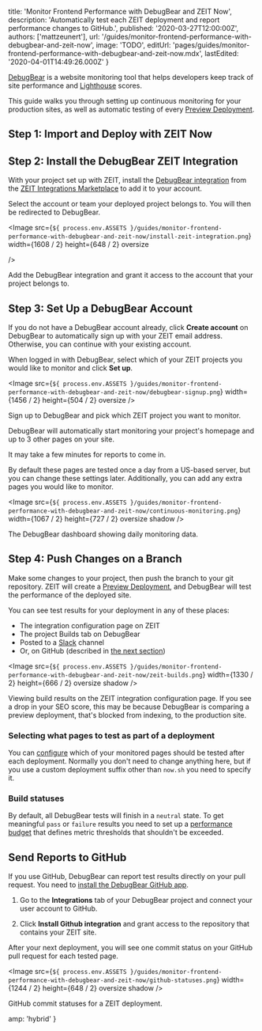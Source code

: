
  title: 'Monitor Frontend Performance with DebugBear and ZEIT Now',
  description:
    'Automatically test each ZEIT deployment and report performance changes to GitHub.',
  published: '2020-03-27T12:00:00Z',
  authors: ['mattzeunert'],
  url: '/guides/monitor-frontend-performance-with-debugbear-and-zeit-now',
  image: 'TODO',
  editUrl:
    'pages/guides/monitor-frontend-performance-with-debugbear-and-zeit-now.mdx',
  lastEdited: '2020-04-01T14:49:26.000Z'
}

[DebugBear](https://www.debugbear.com/) is a website monitoring tool that helps developers keep track of site performance and [Lighthouse](https://developers.google.com/web/tools/lighthouse) scores.

This guide walks you through setting up continuous monitoring for your production sites, as well as automatic testing of every [Preview Deployment](/docs/v2/platform/deployments#preview).

## Step 1: Import and Deploy with ZEIT Now

<DeploySection meta={meta} />

## Step 2: Install the DebugBear ZEIT Integration

With your project set up with ZEIT, install the [DebugBear integration](https://zeit.co/integrations/debugbear) from the [ZEIT Integrations Marketplace](/integrations) to add it to your account.

Select the account or team your deployed project belongs to. You will then be redirected to DebugBear.

<Image
  src={`${
    process.env.ASSETS
  }/guides/monitor-frontend-performance-with-debugbear-and-zeit-now/install-zeit-integration.png`}
  width={1608 / 2}
  height={648 / 2}
  oversize
  
/>
<Caption>Add the DebugBear integration and grant it access to the account that your project belongs to.</Caption>

## Step 3: Set Up a DebugBear Account

If you do not have a DebugBear account already, click **Create account** on DebugBear to automatically sign up with your ZEIT email address. Otherwise, you can continue with your existing account.

When logged in with DebugBear, select which of your ZEIT projects you would like to monitor and click **Set up**.

<Image
  src={`${
    process.env.ASSETS
  }/guides/monitor-frontend-performance-with-debugbear-and-zeit-now/debugbear-signup.png`}
  width={1456 / 2}
  height={504 / 2}
  oversize
/>
<Caption>Sign up to DebugBear and pick which ZEIT project you want to monitor.</Caption>

DebugBear will automatically start monitoring your project's homepage and up to 3 other pages on your site.

<Note>It may take a few minutes for reports to come in.</Note>

By default these pages are tested once a day from a US-based server, but you can change these settings later. Additionally, you can add any extra pages you would like to monitor.

<Image
  src={`${
    process.env.ASSETS
  }/guides/monitor-frontend-performance-with-debugbear-and-zeit-now/continuous-monitoring.png`}
  width={1067 / 2}
  height={727 / 2}
  oversize
  shadow
/>
<Caption>The DebugBear dashboard showing daily monitoring data.</Caption>

## Step 4: Push Changes on a Branch

Make some changes to your project, then push the branch to your git repository. ZEIT will create a [Preview Deployment](/docs/v2/platform/deployments#preview), and DebugBear will test the performance of the deployed site.

You can see test results for your deployment in any of these places:

- The integration configuration page on ZEIT
- The project Builds tab on DebugBear
- Posted to a [Slack](https://www.debugbear.com/docs/slack-integration#api-builds) channel
- Or, on GitHub (described in [the next section](#option:-sending-reports-to-github))

<Image
  src={`${
    process.env.ASSETS
  }/guides/monitor-frontend-performance-with-debugbear-and-zeit-now/zeit-builds.png`}
  width={1330 / 2}
  height={666 / 2}
  oversize
  shadow
/>
<Caption>Viewing build results on the ZEIT integration configuration page.</Caption>

<Note type="success" label="hint">
  If you see a drop in your SEO score, this may be because DebugBear is
  comparing a preview deployment, that's blocked from indexing, to the
  production site.
</Note>

### Selecting what pages to test as part of a deployment

You can [configure](https://www.debugbear.com/docs/zeit#url-filter) which of your monitored pages should be tested after each deployment. Normally you don't need to change anything here, but if you use a custom deployment suffix other than `now.sh` you need to specify it.

### Build statuses

By default, all DebugBear tests will finish in a `neutral` state. To get meaningful `pass` or `failure` results you need to set up a [performance budget](https://www.debugbear.com/docs/performance-budgets) that defines metric thresholds that shouldn't be exceeded.

## Send Reports to GitHub

If you use GitHub, DebugBear can report test results directly on your pull request. You need to [install the DebugBear GitHub app](https://www.debugbear.com/docs/github-integration).

1. Go to the **Integrations** tab of your DebugBear project and connect your user account to GitHub.

2. Click **Install Github integration** and grant access to the repository that contains your ZEIT site.

After your next deployment, you will see one commit status on your GitHub pull request for each tested page.

<Image
  src={`${
    process.env.ASSETS
  }/guides/monitor-frontend-performance-with-debugbear-and-zeit-now/github-statuses.png`}
  width={1244 / 2}
  height={648 / 2}
  oversize
  shadow
/>
<Caption>GitHub commit statuses for a ZEIT deployment.</Caption>


  amp: 'hybrid'
}
